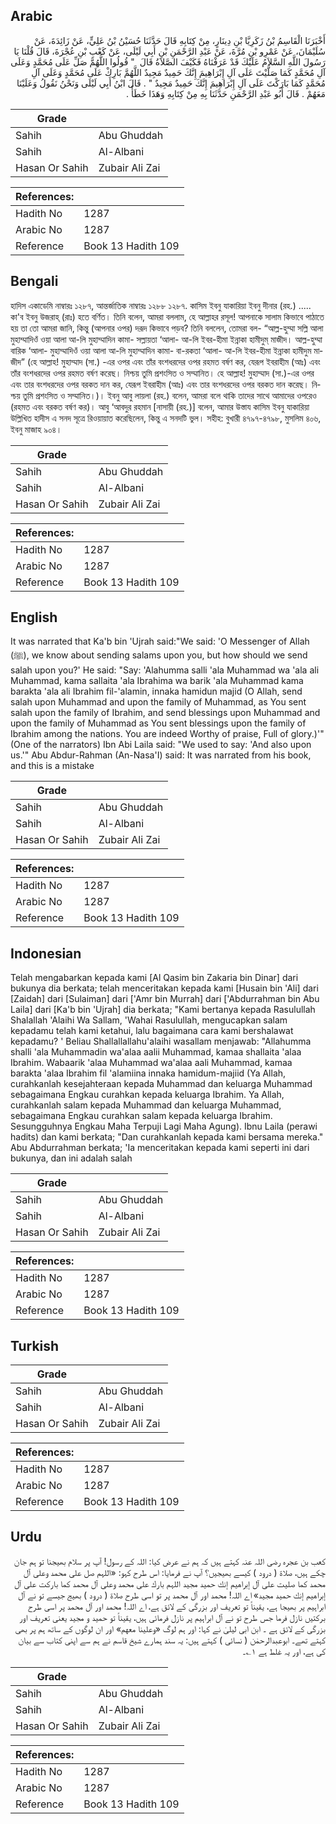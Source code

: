 ## Arabic


<div dir="rtl" lang="ar" style={{fontSize:'larger',backgroundColor:'#f8f9fa',padding:20}}>
أَخْبَرَنَا الْقَاسِمُ بْنُ زَكَرِيَّا بْنِ دِينَارٍ، مِنْ كِتَابِهِ قَالَ حَدَّثَنَا حُسَيْنُ بْنُ عَلِيٍّ، عَنْ زَائِدَةَ، عَنْ سُلَيْمَانَ، عَنْ عَمْرِو بْنِ مُرَّةَ، عَنْ عَبْدِ الرَّحْمَنِ بْنِ أَبِي لَيْلَى، عَنْ كَعْبِ بْنِ عُجْرَةَ، قَالَ قُلْنَا يَا رَسُولَ اللَّهِ السَّلاَمُ عَلَيْكَ قَدْ عَرَفْنَاهُ فَكَيْفَ الصَّلاَةُ قَالَ ‏ "‏ قُولُوا اللَّهُمَّ صَلِّ عَلَى مُحَمَّدٍ وَعَلَى آلِ مُحَمَّدٍ كَمَا صَلَّيْتَ عَلَى آلِ إِبْرَاهِيمَ إِنَّكَ حَمِيدٌ مَجِيدٌ اللَّهُمَّ بَارِكْ عَلَى مُحَمَّدٍ وَعَلَى آلِ مُحَمَّدٍ كَمَا بَارَكْتَ عَلَى آلِ إِبْرَاهِيمَ إِنَّكَ حَمِيدٌ مَجِيدٌ ‏"‏ ‏.‏ قَالَ ابْنُ أَبِي لَيْلَى وَنَحْنُ نَقُولُ وَعَلَيْنَا مَعَهُمْ ‏.‏ قَالَ أَبُو عَبْدِ الرَّحْمَنِ حَدَّثَنَا بِهِ مِنْ كِتَابِهِ وَهَذَا خَطَأٌ ‏.‏
</div>
<div style={{backgroundColor:'#f8f9fa',padding:20, marginBottom: 10}}><table> <thead> <tr> <th>Grade</th> <th></th> </tr> </thead> <tbody> <tr><td>Sahih</td><td>Abu Ghuddah</td></tr><tr><td>Sahih</td><td>Al-Albani</td></tr><tr><td>Hasan Or Sahih</td><td>Zubair Ali Zai</td></tr></tbody></table><table> <thead> <tr> <th>References:</th> <th></th> </tr> </thead> <tbody><tr><td>Hadith No</td><td>1287</td></tr><tr><td>Arabic No</td><td>1287</td></tr><tr><td>Reference</td><td>Book 13 Hadith 109</td></tr></tbody></table></div>

## Bengali


<div dir="ltr" lang="bn" style={{fontSize:'larger',backgroundColor:'#f8f9fa',padding:20}}>
হাদিস একাডেমি নাম্বারঃ ১২৮৭, আন্তর্জাতিক নাম্বারঃ ১২৮৮ ১২৮৭. কাসিম ইবনু যাকারিয়া ইবনু দীনার (রহ.) ..... কা'ব ইবনু উজরাহ্ (রাঃ) হতে বর্ণিত। তিনি বলেন, আমরা বললাম, হে আল্লাহর রসূল! আপনাকে সালাম কিভাবে পাঠাতে হয় তা তো আমরা জানি, কিন্তু (আপনার ওপর) দরূদ কিভাবে পড়ব? তিনি বললেন, তোমরা বল- “আল্ল-হুম্মা সল্লি আলা মুহাম্মাদিওঁ ওয়া আলা আ-লি মুহাম্মাদিন কামা- সল্লায়তা ‘আলা- আ-লি ইবর-হীমা ইন্নাকা হামীদুম্ মাজীদ। আল্ল-হুম্মা বারিক ‘আলা- মুহাম্মাদিওঁ ওয়া আলা আ-লি মুহাম্মাদিন কামা- বা-রকতা ‘আলা- আ-লি ইবর-হীমা ইন্নাকা হামীদুম মাজীদ” (হে আল্লাহ! মুহাম্মাদ (সা.) -এর ওপর এবং তাঁর বংশধরদের ওপর রহমত বর্ষণ কর, যেরূপ ইবরাহীম (আঃ) এবং তাঁর বংশধরদের ওপর রহমত বর্ষণ করেছ। নিশ্চয় তুমি প্রশংসিত ও সম্মানিত। হে আল্লাহ! মুহাম্মাদ (সা.)-এর ওপর এবং তার বংশধরদের ওপর বরকত দান কর, যেরূপ ইবরাহীম (আঃ) এবং তার বংশধরদের ওপর বরকত দান করেছ। নিশ্চয় তুমি প্রশংসিত ও সম্মানিত।)। ইবনু আবু লায়লা (রহ.) বলেন, আমরা বলে থাকি তাদের সাথে আমাদের ওপরেও (রহমত এবং বরকত বর্ষণ কর)। আবু ‘আবদুর রহমান [নাসায়ী (রহ.)] বলেন, আমার উস্তায কাসিম ইবনু যাকারিয়া উল্লিখিত হাদীস এ সনদ সূত্রে রিওয়ায়াত করেছিলেন, কিন্তু এ সনদটি ভুল। সহীহ: বুখারী ৪৭৯৭-৪৭৯৮, মুসলিম ৪০৬, ইবনু মাজাহ ৯০৪।
</div>
<div style={{backgroundColor:'#f8f9fa',padding:20, marginBottom: 10}}><table> <thead> <tr> <th>Grade</th> <th></th> </tr> </thead> <tbody> <tr><td>Sahih</td><td>Abu Ghuddah</td></tr><tr><td>Sahih</td><td>Al-Albani</td></tr><tr><td>Hasan Or Sahih</td><td>Zubair Ali Zai</td></tr></tbody></table><table> <thead> <tr> <th>References:</th> <th></th> </tr> </thead> <tbody><tr><td>Hadith No</td><td>1287</td></tr><tr><td>Arabic No</td><td>1287</td></tr><tr><td>Reference</td><td>Book 13 Hadith 109</td></tr></tbody></table></div>

## English


<div dir="ltr" lang="en" style={{fontSize:'larger',backgroundColor:'#f8f9fa',padding:20}}>
It was narrated that Ka'b bin 'Ujrah said:"We said: 'O Messenger of Allah (ﷺ), we know about sending salams upon you, but how should we send salah upon you?' He said: "Say: 'Alahumma salli 'ala Muhammad wa 'ala ali Muhammad, kama sallaita 'ala Ibrahima wa barik 'ala Muhammad kama barakta 'ala ali Ibrahim fil-'alamin, innaka hamidun majid (O Allah, send salah upon Muhammad and upon the family of Muhammad, as You sent salah upon the family of Ibrahim, and send blessings upon Muhammad and upon the family of Muhammad as You sent blessings upon the family of Ibrahim among the nations. You are indeed Worthy of praise, Full of glory.)'" (One of the narrators) Ibn Abi Laila said: "We used to say: 'And also upon us.'" Abu Abdur-Rahman (An-Nasa'I) said: It was narrated from his book, and this is a mistake
</div>
<div style={{backgroundColor:'#f8f9fa',padding:20, marginBottom: 10}}><table> <thead> <tr> <th>Grade</th> <th></th> </tr> </thead> <tbody> <tr><td>Sahih</td><td>Abu Ghuddah</td></tr><tr><td>Sahih</td><td>Al-Albani</td></tr><tr><td>Hasan Or Sahih</td><td>Zubair Ali Zai</td></tr></tbody></table><table> <thead> <tr> <th>References:</th> <th></th> </tr> </thead> <tbody><tr><td>Hadith No</td><td>1287</td></tr><tr><td>Arabic No</td><td>1287</td></tr><tr><td>Reference</td><td>Book 13 Hadith 109</td></tr></tbody></table></div>

## Indonesian


<div dir="ltr" lang="id" style={{fontSize:'larger',backgroundColor:'#f8f9fa',padding:20}}>
Telah mengabarkan kepada kami [Al Qasim bin Zakaria bin Dinar] dari bukunya dia berkata; telah menceritakan kepada kami [Husain bin 'Ali] dari [Zaidah] dari [Sulaiman] dari ['Amr bin Murrah] dari ['Abdurrahman bin Abu Laila] dari [Ka'b bin 'Ujrah] dia berkata; "Kami bertanya kepada Rasulullah Shalallah 'Alaihi Wa Sallam, 'Wahai Rasulullah, mengucapkan salam kepadamu telah kami ketahui, lalu bagaimana cara kami bershalawat kepadamu? ' Beliau Shallallallahu'alaihi wasallam menjawab: "Allahumma shalli 'ala Muhammadin wa'alaa aalii Muhammad, kamaa shallaita 'alaa Ibrahim. Wabaarik 'alaa Muhammad wa'alaa aali Muhammad, kamaa barakta 'alaa Ibrahim fil 'alamiina innaka hamidum-majiid (Ya Allah, curahkanlah kesejahteraan kepada Muhammad dan keluarga Muhammad sebagaimana Engkau curahkan kepada keluarga Ibrahim. Ya Allah, curahkanlah salam kepada Muhammad dan keluarga Muhammad, sebagaimana Engkau curahkan salam kepada keluarga Ibrahim. Sesungguhnya Engkau Maha Terpuji Lagi Maha Agung). Ibnu Laila (perawi hadits) dan kami berkata; "Dan curahkanlah kepada kami bersama mereka." Abu Abdurrahman berkata; 'Ia menceritakan kepada kami seperti ini dari bukunya, dan ini adalah salah
</div>
<div style={{backgroundColor:'#f8f9fa',padding:20, marginBottom: 10}}><table> <thead> <tr> <th>Grade</th> <th></th> </tr> </thead> <tbody> <tr><td>Sahih</td><td>Abu Ghuddah</td></tr><tr><td>Sahih</td><td>Al-Albani</td></tr><tr><td>Hasan Or Sahih</td><td>Zubair Ali Zai</td></tr></tbody></table><table> <thead> <tr> <th>References:</th> <th></th> </tr> </thead> <tbody><tr><td>Hadith No</td><td>1287</td></tr><tr><td>Arabic No</td><td>1287</td></tr><tr><td>Reference</td><td>Book 13 Hadith 109</td></tr></tbody></table></div>

## Turkish


<div dir="ltr" lang="tr" style={{fontSize:'larger',backgroundColor:'#f8f9fa',padding:20}}>

</div>
<div style={{backgroundColor:'#f8f9fa',padding:20, marginBottom: 10}}><table> <thead> <tr> <th>Grade</th> <th></th> </tr> </thead> <tbody> <tr><td>Sahih</td><td>Abu Ghuddah</td></tr><tr><td>Sahih</td><td>Al-Albani</td></tr><tr><td>Hasan Or Sahih</td><td>Zubair Ali Zai</td></tr></tbody></table><table> <thead> <tr> <th>References:</th> <th></th> </tr> </thead> <tbody><tr><td>Hadith No</td><td>1287</td></tr><tr><td>Arabic No</td><td>1287</td></tr><tr><td>Reference</td><td>Book 13 Hadith 109</td></tr></tbody></table></div>

## Urdu


<div dir="rtl" lang="ur" style={{fontSize:'larger',backgroundColor:'#f8f9fa',padding:20}}>
کعب بن عجرہ رضی اللہ عنہ کہتے ہیں کہ ہم نے عرض کیا: اللہ کے رسول! آپ پر سلام بھیجنا تو ہم جان چکے ہیں، صلاۃ ( درود ) کیسے بھیجیں؟ آپ نے فرمایا: اس طرح کہو: «اللہم صل على محمد وعلى آل محمد كما صليت على آل إبراهيم إنك حميد مجيد اللہم بارك على محمد وعلى آل محمد كما باركت على آل إبراهيم إنك حميد مجيد» اے اللہ! محمد اور آل محمد پر تو اسی طرح صلاۃ ( درود ) بھیج جیسے تو نے آل ابراہیم پر بھیجا ہے، یقیناً تو تعریف اور بزرگی کے لائق ہے، اے اللہ! محمد اور آل محمد پر اسی طرح برکتیں نازل فرما جس طرح تو نے آل ابراہیم پر نازل فرمائی ہیں، یقیناً تو حمید و مجید یعنی تعریف اور بزرگی کے لائق ہے ۔ ابن ابی لیلیٰ نے کہا: اور ہم لوگ «وعلينا معهم» اور ان لوگوں کے ساتھ ہم پر بھی کہتے تھے۔ ابوعبدالرحمٰن ( نسائی ) کہتے ہیں: یہ سند ہمارے شیخ قاسم نے ہم سے اپنی کتاب سے بیان کی ہے، اور یہ غلط ہے ۱؎۔
</div>
<div style={{backgroundColor:'#f8f9fa',padding:20, marginBottom: 10}}><table> <thead> <tr> <th>Grade</th> <th></th> </tr> </thead> <tbody> <tr><td>Sahih</td><td>Abu Ghuddah</td></tr><tr><td>Sahih</td><td>Al-Albani</td></tr><tr><td>Hasan Or Sahih</td><td>Zubair Ali Zai</td></tr></tbody></table><table> <thead> <tr> <th>References:</th> <th></th> </tr> </thead> <tbody><tr><td>Hadith No</td><td>1287</td></tr><tr><td>Arabic No</td><td>1287</td></tr><tr><td>Reference</td><td>Book 13 Hadith 109</td></tr></tbody></table></div>